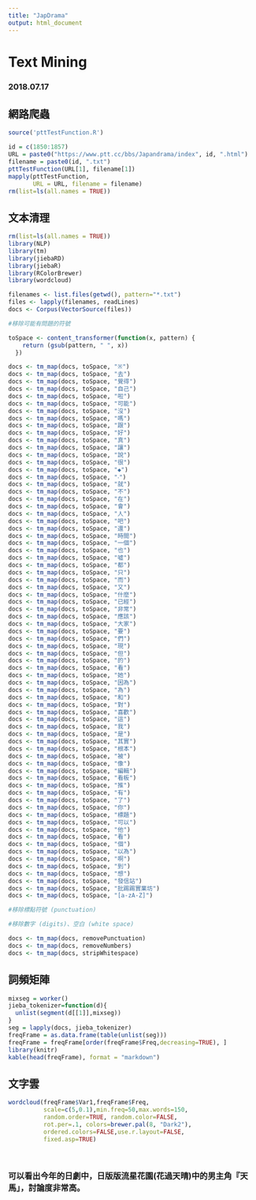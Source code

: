 ```yaml
---
title: "JapDrama"
output: html_document
---
```

# Text Mining

### 2018.07.17

## 網路爬蟲

```r
source('pttTestFunction.R')

id = c(1850:1857)
URL = paste0("https://www.ptt.cc/bbs/Japandrama/index", id, ".html")
filename = paste0(id, ".txt")
pttTestFunction(URL[1], filename[1])
mapply(pttTestFunction,
       URL = URL, filename = filename)
rm(list=ls(all.names = TRUE))

```

## 文本清理
```r
rm(list=ls(all.names = TRUE))
library(NLP)
library(tm)
library(jiebaRD)
library(jiebaR)
library(RColorBrewer)
library(wordcloud)

filenames <- list.files(getwd(), pattern="*.txt")
files <- lapply(filenames, readLines)
docs <- Corpus(VectorSource(files))

#移除可能有問題的符號

toSpace <- content_transformer(function(x, pattern) {
    return (gsub(pattern, " ", x))
  })

docs <- tm_map(docs, toSpace, "※")
docs <- tm_map(docs, toSpace, "去")
docs <- tm_map(docs, toSpace, "覺得")
docs <- tm_map(docs, toSpace, "自己")
docs <- tm_map(docs, toSpace, "啦")
docs <- tm_map(docs, toSpace, "可能")
docs <- tm_map(docs, toSpace, "沒")
docs <- tm_map(docs, toSpace, "嗎")
docs <- tm_map(docs, toSpace, "跟")
docs <- tm_map(docs, toSpace, "好")
docs <- tm_map(docs, toSpace, "真")
docs <- tm_map(docs, toSpace, "讓")
docs <- tm_map(docs, toSpace, "說")
docs <- tm_map(docs, toSpace, "很")
docs <- tm_map(docs, toSpace, "◆")
docs <- tm_map(docs, toSpace, "‧")
docs <- tm_map(docs, toSpace, "就")
docs <- tm_map(docs, toSpace, "不")
docs <- tm_map(docs, toSpace, "在")
docs <- tm_map(docs, toSpace, "會")
docs <- tm_map(docs, toSpace, "人")
docs <- tm_map(docs, toSpace, "吧")
docs <- tm_map(docs, toSpace, "還")
docs <- tm_map(docs, toSpace, "時間")
docs <- tm_map(docs, toSpace, "一個")
docs <- tm_map(docs, toSpace, "也")
docs <- tm_map(docs, toSpace, "噓")
docs <- tm_map(docs, toSpace, "都")
docs <- tm_map(docs, toSpace, "只")
docs <- tm_map(docs, toSpace, "而")
docs <- tm_map(docs, toSpace, "又")
docs <- tm_map(docs, toSpace, "什麼")
docs <- tm_map(docs, toSpace, "已經")
docs <- tm_map(docs, toSpace, "非常")
docs <- tm_map(docs, toSpace, "應該")
docs <- tm_map(docs, toSpace, "大家")
docs <- tm_map(docs, toSpace, "要")
docs <- tm_map(docs, toSpace, "們")
docs <- tm_map(docs, toSpace, "現")
docs <- tm_map(docs, toSpace, "但")
docs <- tm_map(docs, toSpace, "的")
docs <- tm_map(docs, toSpace, "看")
docs <- tm_map(docs, toSpace, "她")
docs <- tm_map(docs, toSpace, "因為")
docs <- tm_map(docs, toSpace, "為")
docs <- tm_map(docs, toSpace, "和")
docs <- tm_map(docs, toSpace, "對")
docs <- tm_map(docs, toSpace, "喜歡")
docs <- tm_map(docs, toSpace, "這")
docs <- tm_map(docs, toSpace, "我")
docs <- tm_map(docs, toSpace, "是")
docs <- tm_map(docs, toSpace, "其實")
docs <- tm_map(docs, toSpace, "根本")
docs <- tm_map(docs, toSpace, "被")
docs <- tm_map(docs, toSpace, "像")
docs <- tm_map(docs, toSpace, "編輯")
docs <- tm_map(docs, toSpace, "看板")
docs <- tm_map(docs, toSpace, "推")
docs <- tm_map(docs, toSpace, "有")
docs <- tm_map(docs, toSpace, "了")
docs <- tm_map(docs, toSpace, "你")
docs <- tm_map(docs, toSpace, "標題")
docs <- tm_map(docs, toSpace, "可以")
docs <- tm_map(docs, toSpace, "他")
docs <- tm_map(docs, toSpace, "看")
docs <- tm_map(docs, toSpace, "個")
docs <- tm_map(docs, toSpace, "以為")
docs <- tm_map(docs, toSpace, "啊")
docs <- tm_map(docs, toSpace, "到")
docs <- tm_map(docs, toSpace, "想")
docs <- tm_map(docs, toSpace, "發信站")
docs <- tm_map(docs, toSpace, "批踢踢實業坊")
docs <- tm_map(docs, toSpace, "[a-zA-Z]")

#移除標點符號 (punctuation)

#移除數字 (digits)、空白 (white space)

docs <- tm_map(docs, removePunctuation)
docs <- tm_map(docs, removeNumbers)
docs <- tm_map(docs, stripWhitespace)
```

## 詞頻矩陣
```r
mixseg = worker()
jieba_tokenizer=function(d){
  unlist(segment(d[[1]],mixseg))
}
seg = lapply(docs, jieba_tokenizer)
freqFrame = as.data.frame(table(unlist(seg)))
freqFrame = freqFrame[order(freqFrame$Freq,decreasing=TRUE), ]
library(knitr)
kable(head(freqFrame), format = "markdown")
```

## 文字雲
```r
wordcloud(freqFrame$Var1,freqFrame$Freq,
          scale=c(5,0.1),min.freq=50,max.words=150,
          random.order=TRUE, random.color=FALSE, 
          rot.per=.1, colors=brewer.pal(8, "Dark2"),
          ordered.colors=FALSE,use.r.layout=FALSE,
          fixed.asp=TRUE)
```
<br>

### 可以看出今年的日劇中，日版版流星花園(花過天晴)中的男主角『天馬」，討論度非常高。
